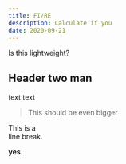 ```yaml
---
title: FI/RE
description: Calculate if you
date: 2020-09-21
---
```


Is this lightweight?

## Header two man

text text

> This should be even bigger

This is a  
line break.


**yes.**
